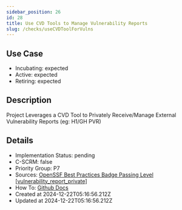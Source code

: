 ```yaml
---
sidebar_position: 26
id: 28
title: Use CVD Tools to Manage Vulnerability Reports
slug: /checks/useCVDToolForVulns
---
```


## Use Case
<!-- LEVELS:START -->
- Incubating: expected
- Active: expected
- Retiring: expected
<!-- LEVELS:END -->

<!-- DESCRIPTION:START -->
## Description
Project Leverages a CVD Tool to Privately Receive/Manage External Vulnerability Reports (eg: H1/GH PVR)
<!-- DESCRIPTION:END -->

<!-- DETAILS:START -->
## Details
- Implementation Status: pending
- C-SCRM: false
- Priority Group: P7
- Sources: [OpenSSF Best Practices Badge Passing Level [vulnerability_report_private]](https://www.bestpractices.dev/en/criteria?details=true&rationale=true#0.vulnerability_report_private)
- How To: [Github Docs](https://docs.github.com/en/code-security/security-advisories/working-with-repository-security-advisories/configuring-private-vulnerability-reporting-for-an-organization)
- Created at 2024-12-22T05:16:56.212Z
- Updated at 2024-12-22T05:16:56.212Z
<!-- DETAILS:END -->
